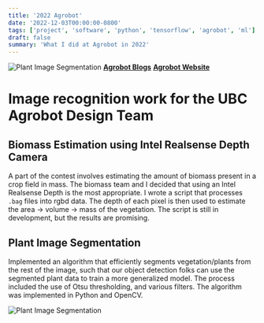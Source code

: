 ```yaml
---
title: '2022 Agrobot'
date: '2022-12-03T00:00:00-0800'
tags: ['project', 'software', 'python', 'tensorflow', 'agrobot', 'ml']
draft: false
summary: 'What I did at Agrobot in 2022'
---
```


![Plant Image Segmentation](/static/images/agrobot2-plant-seg.png)
[**Agrobot Blogs**](/tags/agrobot/)
[**Agrobot Website**](https://ubcagrobot.com/)

# Image recognition work for the UBC Agrobot Design Team

## Biomass Estimation using Intel Realsense Depth Camera

A part of the contest involves estimating the amount of biomass present in a crop field in mass. The biomass team and I decided that using an Intel Realsense Depth is the most appropriate. I wrote a script that processes `.bag` files into rgbd data. The depth of each pixel is then used to estimate the area -> volume -> mass of the vegetation. The script is still in development, but the results are promising.

## Plant Image Segmentation

Implemented an algorithm that efficiently segments vegetation/plants from the rest of the image, such that our object detection folks can use the segmented plant data to train a more generalized model.
The process included the use of Otsu thresholding, and various filters. The algorithm was implemented in Python and OpenCV.

![Plant Image Segmentation](/static/images/agrobot2-plant-seg.png)
